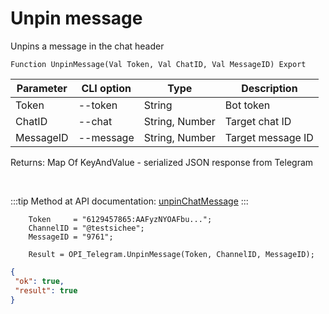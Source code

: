 ﻿---
sidebar_position: 5
---


# Unpin message
 Unpins a message in the chat header



`Function UnpinMessage(Val Token, Val ChatID, Val MessageID) Export`

  | Parameter | CLI option | Type | Description |
  |-|-|-|-|
  | Token | --token | String | Bot token |
  | ChatID | --chat | String, Number | Target chat ID |
  | MessageID | --message | String, Number | Target message ID |

  
  Returns:  Map Of KeyAndValue - serialized JSON response from Telegram

<br/>

:::tip
Method at API documentation: [unpinChatMessage](https://core.telegram.org/bots/api#unpinchatmessage)
:::
<br/>


```bsl title="Code example"
    Token     = "6129457865:AAFyzNYOAFbu...";
    ChannelID = "@testsichee";
    MessageID = "9761";

    Result = OPI_Telegram.UnpinMessage(Token, ChannelID, MessageID);
```
 



```json title="Result"
{
 "ok": true,
 "result": true
}
```
